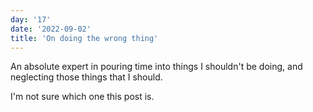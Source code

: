 ```yaml
---
day: '17'
date: '2022-09-02'
title: 'On doing the wrong thing'
---
```


An absolute expert in pouring time into things I shouldn't be doing, and neglecting those things that I should.

I'm not sure which one this post is.
